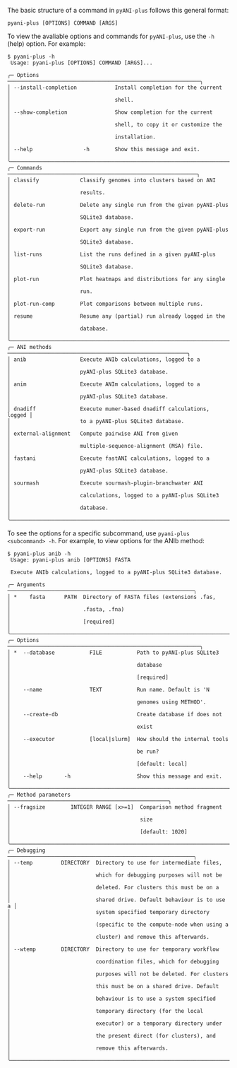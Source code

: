 The basic structure of a command in `pyANI-plus` follows this general format:

```shell
pyani-plus [OPTIONS] COMMAND [ARGS]
```

To view the avaliable options and commands for `pyANI-plus`, use the `-h` (help) option. For example:

```shell
$ pyani-plus -h
 Usage: pyani-plus [OPTIONS] COMMAND [ARGS]...                           
                                                                         
╭─ Options ─────────────────────────────────────────────────────────────╮
│ --install-completion            Install completion for the current    │
│                                 shell.                                │
│ --show-completion               Show completion for the current       │
│                                 shell, to copy it or customize the    │
│                                 installation.                         │
│ --help                -h        Show this message and exit.           │
╰───────────────────────────────────────────────────────────────────────╯
╭─ Commands ────────────────────────────────────────────────────────────╮
│ classify             Classify genomes into clusters based on ANI      │
│                      results.                                         │
│ delete-run           Delete any single run from the given pyANI-plus  │
│                      SQLite3 database.                                │
│ export-run           Export any single run from the given pyANI-plus  │
│                      SQLite3 database.                                │
│ list-runs            List the runs defined in a given pyANI-plus      │
│                      SQLite3 database.                                │
│ plot-run             Plot heatmaps and distributions for any single   │
│                      run.                                             │
│ plot-run-comp        Plot comparisons between multiple runs.          │
│ resume               Resume any (partial) run already logged in the   │
│                      database.                                        │
╰───────────────────────────────────────────────────────────────────────╯
╭─ ANI methods ─────────────────────────────────────────────────────────╮
│ anib                 Execute ANIb calculations, logged to a           │
│                      pyANI-plus SQLite3 database.                     │
│ anim                 Execute ANIm calculations, logged to a           │
│                      pyANI-plus SQLite3 database.                     │
│ dnadiff              Execute mumer-based dnadiff calculations, logged │
│                      to a pyANI-plus SQLite3 database.                │
│ external-alignment   Compute pairwise ANI from given                  │
│                      multiple-sequence-alignment (MSA) file.          │
│ fastani              Execute fastANI calculations, logged to a        │
│                      pyANI-plus SQLite3 database.                     │
│ sourmash             Execute sourmash-plugin-branchwater ANI          │
│                      calculations, logged to a pyANI-plus SQLite3     │
│                      database.                                        │
╰───────────────────────────────────────────────────────────────────────╯

```

To see the options for a specific subcommand, use `pyani-plus <subcommand> -h`. For example, to view options for the ANIb method:

```shell
$ pyani-plus anib -h
 Usage: pyani-plus anib [OPTIONS] FASTA                                  
                                                                         
 Execute ANIb calculations, logged to a pyANI-plus SQLite3 database.     
                                                                         
╭─ Arguments ───────────────────────────────────────────────────────────╮
│ *    fasta      PATH  Directory of FASTA files (extensions .fas,      │
│                       .fasta, .fna)                                   │
│                       [required]                                      │
╰───────────────────────────────────────────────────────────────────────╯
╭─ Options ─────────────────────────────────────────────────────────────╮
│ *  --database           FILE           Path to pyANI-plus SQLite3     │
│                                        database                       │
│                                        [required]                     │
│    --name               TEXT           Run name. Default is 'N        │
│                                        genomes using METHOD'.         │
│    --create-db                         Create database if does not    │
│                                        exist                          │
│    --executor           [local|slurm]  How should the internal tools  │
│                                        be run?                        │
│                                        [default: local]               │
│    --help       -h                     Show this message and exit.    │
╰───────────────────────────────────────────────────────────────────────╯
╭─ Method parameters ───────────────────────────────────────────────────╮
│ --fragsize        INTEGER RANGE [x>=1]  Comparison method fragment    │
│                                         size                          │
│                                         [default: 1020]               │
╰───────────────────────────────────────────────────────────────────────╯
╭─ Debugging ───────────────────────────────────────────────────────────╮
│ --temp         DIRECTORY  Directory to use for intermediate files,    │
│                           which for debugging purposes will not be    │
│                           deleted. For clusters this must be on a     │
│                           shared drive. Default behaviour is to use a │
│                           system specified temporary directory        │
│                           (specific to the compute-node when using a  │
│                           cluster) and remove this afterwards.        │
│ --wtemp        DIRECTORY  Directory to use for temporary workflow     │
│                           coordination files, which for debugging     │
│                           purposes will not be deleted. For clusters  │
│                           this must be on a shared drive. Default     │
│                           behaviour is to use a system specified      │
│                           temporary directory (for the local          │
│                           executor) or a temporary directory under    │
│                           the present direct (for clusters), and      │
│                           remove this afterwards.                     │
╰───────────────────────────────────────────────────────────────────────╯
```